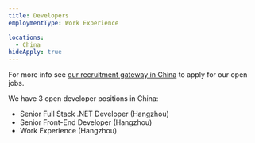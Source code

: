 ```yaml
---
title: Developers
employmentType: Work Experience

locations:
  - China
hideApply: true
---
```


<Flag country="China" /> For more info see [our recruitment gateway in China](https://www.lagou.com/gongsi/335494.html) to apply for our open jobs.

We have 3 open developer positions in China:

* Senior Full Stack .NET Developer (Hangzhou)
* Senior Front-End Developer (Hangzhou)
* Work Experience (Hangzhou)

